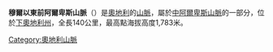 '''穆爾以東前阿爾卑斯山脈'''（{{lang-de|Randgebirge östlich der Mur}}）是[[奧地利|奧地利]]的[[山脈|山脈]]，屬於[[中阿爾卑斯山脈|中阿爾卑斯山脈]]的一部分，位於[[下奧地利州|下奧地利州]]，全長140公里，最高點海拔高度1,783米。

{{Austria-geo-stub}}
[[Category:奧地利山脈|Category:奧地利山脈]]